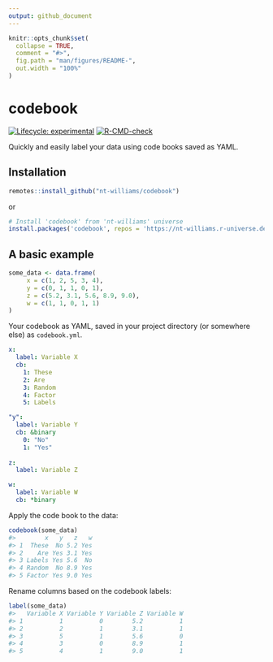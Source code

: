 ```yaml
---
output: github_document
---
```


<!-- README.md is generated from README.Rmd. Please edit that file -->

```r
knitr::opts_chunk$set(
  collapse = TRUE,
  comment = "#>",
  fig.path = "man/figures/README-",
  out.width = "100%"
)
```

# codebook

<!-- badges: start -->
[![Lifecycle: experimental](https://img.shields.io/badge/lifecycle-experimental-orange.svg)](https://lifecycle.r-lib.org/articles/stages.html#experimental)
[![R-CMD-check](https://github.com/nt-williams/dictionary/workflows/R-CMD-check/badge.svg)](https://github.com/nt-williams/dictionary/actions)
<!-- badges: end -->

Quickly and easily label your data using code books saved as YAML. 

## Installation

```r
remotes::install_github("nt-williams/codebook")
```

or

```r
# Install 'codebook' from 'nt-williams' universe
install.packages('codebook', repos = 'https://nt-williams.r-universe.dev')
```

## A basic example

```r
some_data <- data.frame(
     x = c(1, 2, 5, 3, 4),
     y = c(0, 1, 1, 0, 1), 
     z = c(5.2, 3.1, 5.6, 8.9, 9.0), 
     w = c(1, 1, 0, 1, 1)
)
```

Your codebook as YAML, saved in your project directory (or somewhere else) as `codebook.yml`.

```yaml
x:
  label: Variable X
  cb:
    1: These
    2: Are
    3: Random
    4: Factor
    5: Labels

"y":
  label: Variable Y
  cb: &binary
    0: "No"
    1: "Yes"
    
z:
  label: Variable Z

w:
  label: Variable W
  cb: *binary
```

Apply the code book to the data:

```r
codebook(some_data)
#>        x   y   z   w
#> 1  These  No 5.2 Yes
#> 2    Are Yes 3.1 Yes
#> 3 Labels Yes 5.6  No
#> 4 Random  No 8.9 Yes
#> 5 Factor Yes 9.0 Yes
```

Rename columns based on the codebook labels:

```r
label(some_data)
#>   Variable X Variable Y Variable Z Variable W
#> 1          1          0        5.2          1
#> 2          2          1        3.1          1
#> 3          5          1        5.6          0
#> 4          3          0        8.9          1
#> 5          4          1        9.0          1
```
